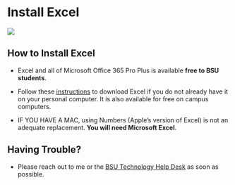 # Install Excel

![](images/logo-excel.png){fig-align="left"}

## How to Install Excel

-   Excel and all of Microsoft Office 365 Pro Plus is available **free to BSU students**.

-   Follow these [instructions](https://bsu.service-now.com/helpdesk?id=kb_article&sys_id=d94161fcdb5a3a401e8c3c8f9d961949) to download Excel if you do not already have it on your personal computer. It is also available for free on campus computers.

-   IF YOU HAVE A MAC, using Numbers (Apple's version of Excel) is not an adequate replacement. **You will need Microsoft Excel**.

## Having Trouble?

-   Please reach out to me or the [BSU Technology Help Desk](https://www.bsu.edu/about/administrativeoffices/helpdesk) as soon as possible.
